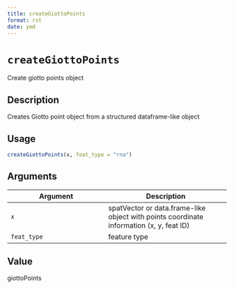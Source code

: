 ```yaml
--- 
title: createGiottoPoints 
format: rst 
date: ymd 
--- 
```

# `createGiottoPoints`

Create giotto points object


## Description

Creates Giotto point object from a structured dataframe-like object


## Usage

```r
createGiottoPoints(x, feat_type = "rna")
```


## Arguments

Argument      |Description
------------- |----------------
`x`     |     spatVector or data.frame-like object with points coordinate information (x, y, feat ID)
`feat_type`     |     feature type


## Value

giottoPoints


